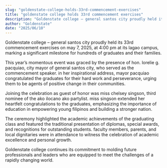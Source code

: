 ```yaml
---
slug: "goldenstate-college-holds-33rd-commencement-exercises"
title: "goldenstate college holds 33rd commencement exercises"
description: "Goldenstate college – general santos city proudly held its 33rd commencement exercises on may 7,..."
author: "Goldenstate"
date: "2025/06/10"
---
```


Goldenstate college – general santos city proudly held its 33rd commencement exercises on may 7, 2025, at 4:00 pm at its lagao campus, marking a significant milestone for hundreds of graduates and their families.

This year’s momentous event was graced by the presence of hon. lorelie g. pacquiao, city mayor of general santos city, who served as the commencement speaker. in her inspirational address, mayor pacquiao congratulated the graduates for their hard work and perseverance, urging them to be agents of positive change in their communities.

Joining the celebration as guest of honor was miss chelsey singson, third nominee of the ako ilocano ako partylist. miss singson extended her heartfelt congratulations to the graduates, emphasizing the importance of education in empowering young filipinos and building a stronger nation.

The ceremony highlighted the academic achievements of the graduating class and featured the traditional presentation of diplomas, special awards, and recognitions for outstanding students. faculty members, parents, and local dignitaries were in attendance to witness the celebration of academic excellence and personal growth.

Goldenstate college continues its commitment to molding future professionals and leaders who are equipped to meet the challenges of a rapidly changing world.